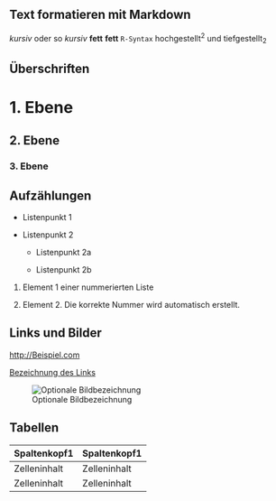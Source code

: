 Text formatieren mit Markdown
------------------------------------------------------------

*kursiv*  oder so _kursiv_
**fett**   __fett__
`R-Syntax`
hochgestellt^2^ und tiefgestellt~2~

Überschriften
------------------------------------------------------------

# 1. Ebene

## 2. Ebene

### 3. Ebene

Aufzählungen
------------------------------------------------------------

*   Listenpunkt 1

*   Listenpunkt 2

    * Listenpunkt 2a

    * Listenpunkt 2b

1.  Element 1 einer nummerierten Liste

1.  Element 2. Die korrekte Nummer wird automatisch erstellt.

Links und Bilder
------------------------------------------------------------

<http://Beispiel.com>

[Bezeichnung des Links](http://Beispiel.com)

![Optionale Bildbezeichnung](path/to/img.png)

Tabellen 
------------------------------------------------------------

Spaltenkopf1  | Spaltenkopf1
------------- | -------------
Zelleninhalt  | Zelleninhalt
Zelleninhalt  | Zelleninhalt

